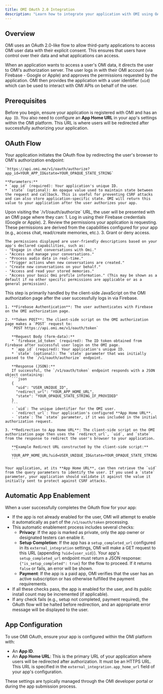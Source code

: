 ```yaml
---
title: OMI OAuth 2.0 Integration
description: "Learn how to integrate your application with OMI using OAuth 2.0 to securely access user data."
---
```


## Overview

OMI uses an OAuth 2.0-like flow to allow third-party applications to access OMI user data with their explicit consent. This ensures that users have control over their data and what applications can access.

When an application wants to access a user's OMI data, it directs the user to OMI's authorization server. The user logs in with their OMI account (via Firebase - Google or Apple) and approves the permissions requested by the application. OMI then provides the application with a user identifier (`uid`) which can be used to interact with OMI APIs on behalf of the user.

## Prerequisites

Before you begin, ensure your application is registered with OMI and has an `App ID`. You also need to configure an **App Home URL** in your app's settings within the OMI platform. This URL is where users will be redirected after successfully authorizing your application.

## OAuth Flow

<Steps>
  <Step title="Redirect User to OMI for Authorization">
    Your application initiates the OAuth flow by redirecting the user's browser to OMI's authorization endpoint:

    `https://api.omi.me/v1/oauth/authorize?app_id=YOUR_APP_ID&state=YOUR_OPAQUE_STATE_STRING`

    **Parameters:**
    * `app_id` (required): Your application's unique ID.
    * `state` (optional): An opaque value used to maintain state between the request and callback. This is useful for preventing CSRF attacks and can also store application-specific state. OMI will return this value to your application after the user authorizes your app.
  </Step>

  <Step title="User Authentication and Consent">
    Upon visiting the `/v1/oauth/authorize` URL, the user will be presented with an OMI page where they can:
    1. Log in using their Firebase credentials (Google or Apple).
    2. Review the permissions your application is requesting. These permissions are derived from the capabilities configured for your app (e.g., access chat, read/create memories, etc.).
    3. Grant or deny access.

    The permissions displayed are user-friendly descriptions based on your app's declared capabilities, such as:
    - "Engage in chat conversations with Omi."
    - "Access and manage your conversations."
    - "Process audio data in real-time."
    - "Trigger actions when new conversations are created."
    - "Create new conversations on your behalf."
    - "Access and read your stored memories."
    - "Access your basic Omi profile information." (This may be shown as a default if no other specific permissions are applicable or as a general permission).
  </Step>

  <Step title="Token Exchange and Redirection to Your App">
    This step is primarily handled by the client-side JavaScript on the OMI authorization page after the user successfully logs in via Firebase.

    1. **Firebase Authentication**: The user authenticates with Firebase on the OMI authorization page.

    2. **Token POST**: The client-side script on the OMI authorization page makes a `POST` request to:
       `POST https://api.omi.me/v1/oauth/token`

       **Request Body (form-data):**
       * `firebase_id_token` (required): The ID token obtained from Firebase after successful user login on the OMI page.
       * `app_id` (required): Your application's unique ID.
       * `state` (optional): The `state` parameter that was initially passed to the `/v1/oauth/authorize` endpoint.

       **Response (JSON):**
       If successful, the `/v1/oauth/token` endpoint responds with a JSON object containing:
       ```json
       {
         "uid": "USER_UNIQUE_ID",
         "redirect_url": "YOUR_APP_HOME_URL",
         "state": "YOUR_OPAQUE_STATE_STRING_IF_PROVIDED"
       }
       ```
       - `uid`: The unique identifier for the OMI user.
       - `redirect_url`: Your application's configured **App Home URL**.
       - `state`: The `state` parameter, if it was included in the initial authorization request.

    3. **Redirection to App Home URL**: The client-side script on the OMI authorization page then uses the `redirect_url`, `uid`, and `state` from the response to redirect the user's browser to your application.

       **Example Redirect URL constructed by the client-side script:**
       ```
       YOUR_APP_HOME_URL?uid=USER_UNIQUE_ID&state=YOUR_OPAQUE_STATE_STRING
       ```

    Your application, at its **App Home URL**, can then retrieve the `uid` from the query parameters to identify the user. If you used a `state` parameter, your application should validate it against the value it initially sent to protect against CSRF attacks.
  </Step>
</Steps>

## Automatic App Enablement

When a user successfully completes the OAuth flow for your app:
- If the app is not already enabled for the user, OMI will attempt to enable it automatically as part of the `/v1/oauth/token` processing.
- This automatic enablement process includes several checks:
    - **Privacy**: If the app is marked as private, only the app owner or designated testers can enable it.
    - **Setup Completion**: If the app has a `setup_completed_url` configured in its `external_integration` settings, OMI will make a GET request to this URL (appending `?uid={user_uid}`). Your app's `setup_completed_url` endpoint must return a JSON response: `{"is_setup_completed": true}` for the flow to proceed. If it returns `false` or fails, an error will be shown.
    - **Payment**: If the app is a paid app, OMI verifies that the user has an active subscription or has otherwise fulfilled the payment requirements.
- If all these checks pass, the app is enabled for the user, and its public install count may be incremented (if applicable).
- If any check fails (e.g., setup not completed, payment required), the OAuth flow will be halted before redirection, and an appropriate error message will be displayed to the user.

## App Configuration

To use OMI OAuth, ensure your app is configured within the OMI platform with:
- An **App ID**.
- An **App Home URL**: This is the primary URL of your application where users will be redirected after authorization. It must be an HTTPS URL. This URL is specified in the `external_integration.app_home_url` field of your app's configuration.

These settings are typically managed through the OMI developer portal or during the app submission process.
